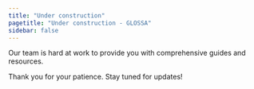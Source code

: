 ```yaml
---
title: "Under construction"
pagetitle: "Under construction - GLOSSA"
sidebar: false
---
```


Our team is hard at work to provide you with comprehensive guides and resources.

Thank you for your patience. Stay tuned for updates!